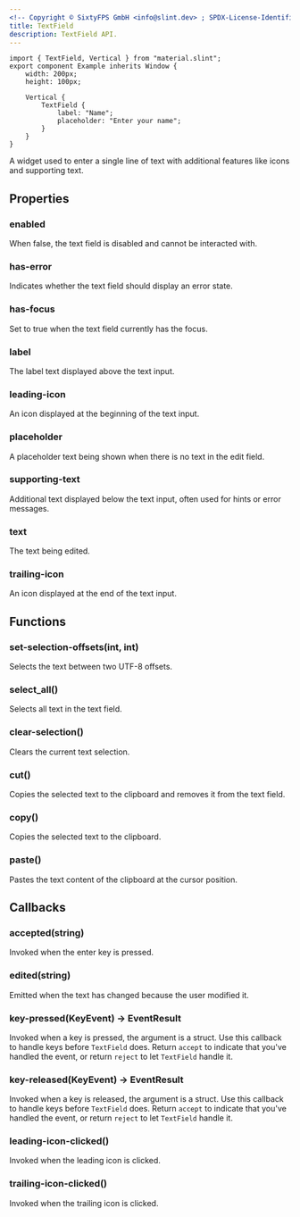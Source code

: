 ```yaml
---
<!-- Copyright © SixtyFPS GmbH <info@slint.dev> ; SPDX-License-Identifier: MIT -->
title: TextField
description: TextField API.
---
```



<CodeSnippetMD imagePath="" imageWidth="200" imageHeight="200" imageAlt='TextField example'>

```slint playground
import { TextField, Vertical } from "material.slint";
export component Example inherits Window {
    width: 200px;
    height: 100px;

    Vertical {
        TextField {
            label: "Name";
            placeholder: "Enter your name";
        }
    }
}
```
</CodeSnippetMD>

A widget used to enter a single line of text with additional features like icons and supporting text.

## Properties

### enabled
<SlintProperty propName="enabled" typeName="bool" defaultValue="true">
When false, the text field is disabled and cannot be interacted with.
</SlintProperty>

### has-error
<SlintProperty propName="has-error" typeName="bool">
Indicates whether the text field should display an error state.
</SlintProperty>

### has-focus
<SlintProperty propName="has-focus" typeName="bool" propertyVisibility="out">
Set to true when the text field currently has the focus.
</SlintProperty>

### label
<SlintProperty propName="label" typeName="string">
The label text displayed above the text input.
</SlintProperty>

### leading-icon
<SlintProperty propName="leading-icon" typeName="image">
An icon displayed at the beginning of the text input.
</SlintProperty>

### placeholder
<SlintProperty propName="placeholder" typeName="string">
A placeholder text being shown when there is no text in the edit field.
</SlintProperty>

### supporting-text
<SlintProperty propName="supporting-text" typeName="string">
Additional text displayed below the text input, often used for hints or error messages.
</SlintProperty>

### text
<SlintProperty propName="text" typeName="string" propertyVisibility="in-out">
The text being edited.
</SlintProperty>

### trailing-icon
<SlintProperty propName="trailing-icon" typeName="image">
An icon displayed at the end of the text input.
</SlintProperty>

## Functions

### set-selection-offsets(int, int)
Selects the text between two UTF-8 offsets.

### select_all()
Selects all text in the text field.

### clear-selection()
Clears the current text selection.

### cut()
Copies the selected text to the clipboard and removes it from the text field.

### copy()
Copies the selected text to the clipboard.

### paste()
Pastes the text content of the clipboard at the cursor position.

## Callbacks

### accepted(string)
Invoked when the enter key is pressed.

### edited(string)
Emitted when the text has changed because the user modified it.

### key-pressed(KeyEvent) -> EventResult
Invoked when a key is pressed, the argument is a <Link type="KeyEvent" /> struct. Use this callback to handle keys before `TextField` does. Return `accept` to indicate that you've handled the event, or return `reject` to let `TextField` handle it.

### key-released(KeyEvent) -> EventResult
Invoked when a key is released, the argument is a <Link type="KeyEvent" /> struct. Use this callback to handle keys before `TextField` does. Return `accept` to indicate that you've handled the event, or return `reject` to let `TextField` handle it.

### leading-icon-clicked()
Invoked when the leading icon is clicked.

### trailing-icon-clicked()
Invoked when the trailing icon is clicked.

